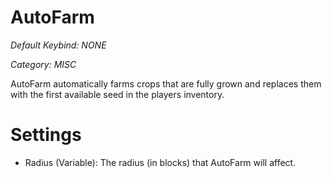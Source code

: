 # AutoFarm
*Default Keybind: NONE*

*Category: MISC*

AutoFarm automatically farms crops that are fully grown and replaces them with the first available seed in the players inventory.

# Settings
 - Radius (Variable): The radius (in blocks) that AutoFarm will affect.